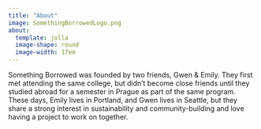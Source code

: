 ```yaml
---
title: "About"
image: SomethingBorrowedLogo.png
about:
  template: jolla
  image-shape: round
  image-width: 17em
---
```


Something Borrowed was founded by two friends, Gwen & Emily. They first met attending the same college, but didn't become close friends until they studied abroad for a semester in Prague as part of the same program. These days, Emily lives in Portland, and Gwen lives in Seattle, but they share a strong interest in sustainability and community-building and love having a project to work on together.
